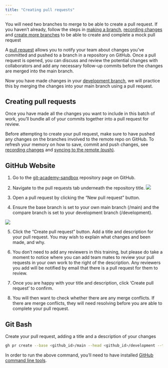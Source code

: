 ```yaml
--- 
title: "Creating pull requests"
---
```


::: callout-information
You will need two branches to merge to be able to create a pull request. If you haven't already, follow the steps in [making a branch](../git-refresher/making-a-branch.qmd), [recording changes](../git-refresher/recording-changes.qmd) and [create more branches](../git-refresher/making-more-branches.qmd) to be able to create and complete a mock pull request 
:::

A [pull request](../glossary.html#pull_request)  allows you to notify your team about changes you've committed and pushed to a branch in a repository on GitHub. Once a pull request is opened, you can discuss and review the potential changes with collaborators and add any necessary follow-up commits before the changes are merged into the main branch.

Now you have made changes in your [development branch](making-a-development-branch), we will practice this by merging the changes into your main branch using a pull request.

## Creating pull requests

Once you have made all the changes you want to include in this batch of work, you'll bundle all of your commits together into a pull request for review.

::: {.callout-note}
Before attempting to create your pull request, make sure to have pushed any changes on the branches involved to the remote repo on GitHub. To refresh your memory on how to save, commit and push changes, see [recording changes](../git-refresher/recording-changes.qmd) and [syncing to the remote (push)](../git-refresher/syncing-changes-to-remote.qmd).
:::

::: panel-tabset
## GitHub Website

1. Go to the [git-academy-sandbox](https://github.com/dfe-analytical-services/git-academy-sandbox) repository page on GitHub.

2. Navigate to the pull requests tab underneath the repository title. 
![](images/pull_requests_tab.png){fig-alt="Higlighting the Pull requests tab on GitHub."}

3. Open a pull request by clicking the "New pull request" button.

4. Ensure the base branch is set to your own main branch (<github_username>/main)  and the compare branch is set to your development branch (<github_username>/development).

![](images/pull_request_branch_selection.png){fig-alt="Higlighting where to change the base and compare branches once you have pressed the 'create a pull request' button on GitHub."}


5. Click the "Create pull request" button. Add a title and description for your pull request. You may wish to explain what changes and been made, and why. 

6. You don't need to add any reviewers in this training, but please do take a moment to notice where you can add team mates to review your pull requests in your own work to the right of the description. Any reviewers you add will be notified by email that there is a pull request for them to review.

7. Once you are happy with your title and description, click 'Create pull request' to confirm. 

8. You will then want to check whether there are any merge conflicts. If there are merge conflicts, they will need resolving before you are able to complete your pull request. 

## Git Bash

Create your pull request, adding a title and a description of your changes 

``` bash
gh pr create --base <github_id>/main --head <github_id>/development --title "Update to log book" --body "Updating logbook to reflect completing the development branch task."
```

:::: callout-caution
In order to run the above command, you'll need to have installed [GitHub command line tools](https://cli.github.com/).
::::

::: 
